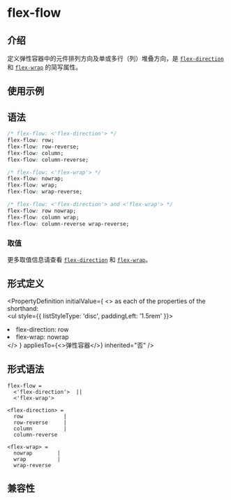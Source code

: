 # flex-flow

## 介绍

定义弹性容器中的元件排列方向及单或多行（列）堆叠方向，是 [`flex-direction`](./flex-direction.mdx) 和 [`flex-wrap`](./flex-wrap.mdx) 的简写属性。

## 使用示例


<Go
  example="css-api"
  defaultFile="src/flex-flow/App.tsx"
  img="/assets/doc/css/flex-flow.jpg"
  entry="src/flex-flow"
  defaultEntryFile="dist/flex-flow.lynx.bundle"
/>

## 语法

```css
/* flex-flow: <'flex-direction'> */
flex-flow: row;
flex-flow: row-reverse;
flex-flow: column;
flex-flow: column-reverse;

/* flex-flow: <'flex-wrap'> */
flex-flow: nowrap;
flex-flow: wrap;
flex-flow: wrap-reverse;

/* flex-flow: <'flex-direction'> and <'flex-wrap'> */
flex-flow: row nowrap;
flex-flow: column wrap;
flex-flow: column-reverse wrap-reverse;
```

### 取值

更多取值信息请查看 [`flex-direction`](./flex-direction.mdx) 和 [`flex-wrap`](./flex-wrap.mdx)。

## 形式定义


<PropertyDefinition
  initialValue={
    <>
      as each of the properties of the shorthand: <br />
      <ul style={{ listStyleType: 'disc', paddingLeft: '1.5rem' }}>
        <li>flex-direction: row</li>
        <li>flex-wrap: nowrap</li>
      </ul>
    </>
  }
  appliesTo={<>弹性容器</>}
  inherited="否"
/>

## 形式语法

```
flex-flow =
  <'flex-direction'>  ||
  <'flex-wrap'>

<flex-direction> =
  row             |
  row-reverse     |
  column          |
  column-reverse

<flex-wrap> =
  nowrap        |
  wrap          |
  wrap-reverse
```

## 兼容性


<LegacyCompatTable metadata="css/properties/flex-flow" />
